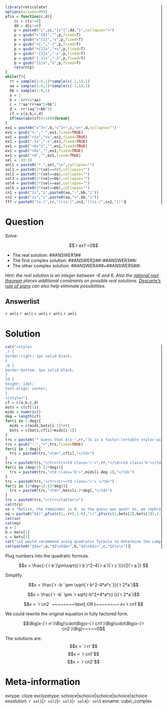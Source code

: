 ```r
library(reticulate)
options(scipen=999)
pfix = function(c,d){
    cc = c[c!=0]
    dd = d[c!=0]
    p = paste0("{",cc,"}x^{",dd,"}",collapse="+")
    p = gsub("x^{0}","",p,fixed=T)
    p = gsub("x^{1}","x",p,fixed=T)
    p = gsub("+{-","-{",p,fixed=T)
    p = gsub("+{1}x","+x",p,fixed=T)
    p = gsub("-{1}x","-x",p,fixed=T)
    p = gsub("{-1}x","-x",p,fixed=T)
    p = gsub("{1}x","x",p,fixed=T)
    return(p)
}
while(T){
  rr = sample(1:6,1)*sample(c(-1,1),1)
  aa = sample(1:9,1)*sample(c(-1,1),1)
  bb = sample(1:9,1)
  a = 1
  b = -(rr+2*aa)
  c = 2*aa*rr+aa^2+bb^2
  d = -rr*(aa^2+bb^2)
  cf = c(a,b,c,d)
  if(max(abs(cf))<100){break}
}
ex1 = paste0("x^3+",b,"x^2+",c,"x+",d,collapse="")
ex1 = gsub("+-","-",ex1,fixed=TRUE)
ex1 = gsub("+1x","+x",ex1,fixed=TRUE)
ex1 = gsub("-1x","-x",ex1,fixed=TRUE)
ex1 = gsub("+0x^2","",ex1,fixed=TRUE)
ex1 = gsub("+0x","",ex1,fixed=TRUE)
ex1 = gsub("+0","",ex1,fixed=TRUE)
sel = -10:10
anli = paste0("* ",sel,"\n",collapse="")
sol1 = paste0(1*(sel==rr),collapse="")
sol2 = paste0(1*(sel==aa),collapse="")
sol3 = paste0(1*(sel==bb),collapse="")
sol4 = paste0(1*(sel==aa),collapse="")
sol5 = paste0(1*(sel==bb),collapse="")
cn1 = gsub("1i","i",paste0(aa,"-",bb,"i"))
cn2 = gsub("1i","i",paste0(aa,"+",bb,"i"))
fff = paste0("(x-(",rr,"))(x-(",cn1,"))(x-(",cn2,"))")
```


Question
========

Solve:

$$`r ex1`=0$$

<style>
.r {
  border-right: 1px solid black;
}
.b {
  border-bottom: 1px solid black;
}
td {
  height: 13pt;
  text-align: center;
}
select {
  width: 70px;
}
</style>

* The real solution: ##ANSWER1##
* The first complex solution: ##ANSWER2##-##ANSWER3##$i$
* The other complex solution: ##ANSWER4##+##ANSWER5##$i$


*Hint: the real solution is an integer between -6 and 6. Also the [rational root theorem](https://en.wikipedia.org/wiki/Rational_root_theorem) places additional constraints on possible real solutions. [Descarte's rule of signs](https://en.wikipedia.org/wiki/Descartes%27_rule_of_signs) can also help eliminate possibilities.*

Answerlist
--------
`r anli`
`r anli`
`r anli`
`r anli`
`r anli`

Solution
========

```r
cat("<style>
.r {
border-right: 1px solid black;
}
.b {
border-bottom: 1px solid black;
}
td {
height: 13pt;
text-align: center;
}
</style>")
cf = c(a,b,c,d)
bots = c(cf[1])
mids = numeric()
deg = length(cf)
for(i in 2:deg){
  mids = c(mids,bots[i-1]*rr)
  bots = c(bots,cf[i]+mids[i-1])
}
trs = paste0("* Guess that $(x-",rr,")$ is a factor:\n<table style='width:50%'><tr><td class='r'></td>",collapse="")
trs = gsub("--","+",trs,fixed=TRUE)
for(i in 1:deg){
  trs = paste0(trs,"<td>",cf[i],"</td>")
}
trs = paste0(trs,"</tr><tr><td class='r'>",rr,"</td><td class='b'></td>")
for(i in (deg+2):(2*deg)){
  trs = paste0(trs,"<td class='b'>",mids[i-deg-1],"</td>")
}
trs = paste0(trs,"</tr><tr><td class='r'> </td>")
for(i in (2*deg+1):(3*deg)){
  trs = paste0(trs,"<td>",bots[i-2*deg],"</td>")
}
trs = paste0(trs,"</tr></table>\n")
cat(trs)
so = "Notice, the remainder is 0, so the guess was good! So, we rephrase the original equation into a semi-factored form."
eq = paste0("$$(",pfix(c(1,-rr),1:0),")(",pfix(c(1,bots[2],bots[3]),2:0),")=0$$",collapse="")
cat(so)
cat(eq)
a = 1
b = bots[2]
c = bots[3]
cat("\nI would recommend using quadratic formula to determine the complex roots.")
cat(paste0("$$a=",a,"$$\n$$b=",b,"$$\n$$c=",c,"$$\n\n"))
```

Plug numbers into the quadratic formula.

$$x = \frac{-(`r b`)\pm\sqrt{(`r b`)^2-4(`r a`)(`r c`)}}{2(`r a`)} $$

Simplify.

$$x = \frac{`r -b` \pm \sqrt{`r b^2-4*a*c`}}{`r 2*a`}$$

$$x = \frac{`r -b` \pm `r sqrt(-b^2+4*a*c)`i}{`r 2*a`}$$

$$x = `r cn2` ~~~~~~~~\text{  OR  }~~~~~~~~ x=`r cn1`$$

We could rewrite the original equation in fully factored form.

$$\Big(x-(`r rr`)\Big)\cdot\Big(x-(`r cn1`)\Big)\cdot\Big(x-(`r cn2`)\Big)~~=~~0$$

The solutions are:
$$x = `r rr`$$
$$x = `r cn1`$$
$$x = `r cn2`$$


Meta-information
============
extype: cloze
exclozetype: schoice|schoice|schoice|schoice|schoice
exsolution: `r sol1`|`r sol2`|`r sol3`|`r sol4`|`r sol5`
exname: cubic_complex